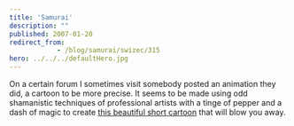 ```yaml
---
title: 'Samurai'
description: ""
published: 2007-01-20
redirect_from: 
            - /blog/samurai/swizec/315
hero: ../../../defaultHero.jpg
---
```


On a certain forum I sometimes visit somebody posted an animation they did, a cartoon to be more precise. It seems to be made using odd shamanistic techniques of professional artists with a tinge of pepper and a dash of magic to create [this beautiful short cartoon](http://www.threeleggedlegs.com/work/samurai/) that will blow you away.
